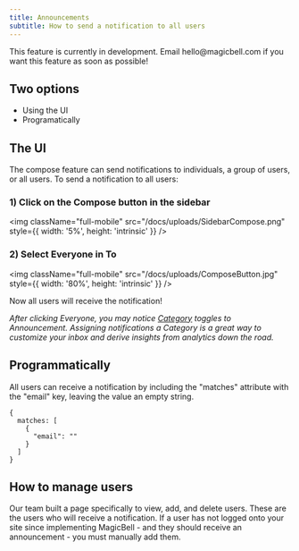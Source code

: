 ```yaml
---
title: Announcements
subtitle: How to send a notification to all users
---
```


<Note>
  This feature is currently in development. Email hello@magicbell.com if you want this feature as soon as possible!
</Note>

## Two options
- Using the UI
- Programatically

## The UI

The compose feature can send notifications to individuals, a group of users, or all users. To send a notification to all users:

### 1) Click on the Compose button in the sidebar


<img
  className="full-mobile"
  src="/docs/uploads/SidebarCompose.png"
  style={{ width: '5%', height: 'intrinsic' }}
/>


### 2) Select Everyone in To


<img
  className="full-mobile"
  src="/docs/uploads/ComposeButton.jpg"
  style={{ width: '80%', height: 'intrinsic' }}
/>


Now all users will receive the notification! 

<i>After clicking Everyone, you may notice <a href="https://magicbell.com/docs/categories">Category</a> toggles to Announcement. Assigning notifications a Category is a great way to customize your inbox and derive insights from analytics down the road.</i>

## Programmatically

All users can receive a notification by including the "matches" attribute with the "email" key, leaving the value an empty string.

```shell hideHeader
{
  matches: [
    {
      "email": ""
    }
  ]
}
```

## How to manage users 

Our team built a page specifically to view, add, and delete users. These are the users who will receive a notification. If a user has not logged onto your site since implementing MagicBell - and they should receive an announcement - you must manually add them.